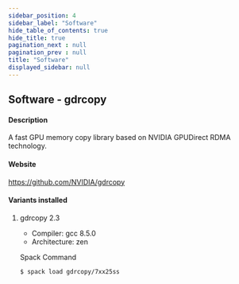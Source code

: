 ```yaml
---
sidebar_position: 4
sidebar_label: "Software"
hide_table_of_contents: true
hide_title: true
pagination_next : null
pagination_prev : null
title: "Software"
displayed_sidebar: null
---
```


## Software - gdrcopy


#### Description
A fast GPU memory copy library based on NVIDIA GPUDirect RDMA technology.

#### Website
https://github.com/NVIDIA/gdrcopy

#### Variants installed

1. gdrcopy 2.3

    - Compiler: gcc 8.5.0
    - Architecture: zen

    Spack Command
    ```bash
    $ spack load gdrcopy/7xx25ss
    ```
